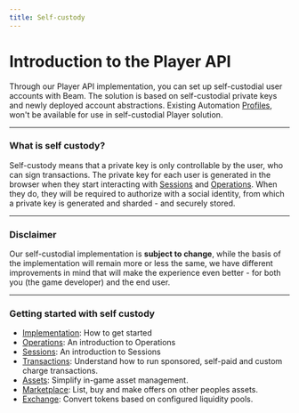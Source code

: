 ```yaml
---
title: Self-custody
---
```


# Introduction to the Player API

Through our Player API implementation, you can set up self-custodial user accounts with Beam. The solution is based on self-custodial private keys and newly deployed account abstractions. Existing Automation [Profiles](/sdk/profiles/introduction), won't be available for use in self-custodial Player solution.

---

### What is self custody?

Self-custody means that a private key is only controllable by the user, who can sign transactions. The private key for each user is generated in the browser when they start interacting with [Sessions](/sdk/sessions/introduction) and [Operations](/sdk/operations/introduction).
When they do, they will be required to authorize with a social identity, from which a private key is generated and sharded - and securely stored.

---

### Disclaimer

Our self-custodial implementation is **subject to change**, while the basis of the implementation will remain more or less the same, we have different improvements in mind that will make the experience even better - for both you (the game developer) and the end user.

---

### Getting started with self custody

- [Implementation](/sdk/implementation-player-api): How to get started
- [Operations](/sdk/operations/introduction): An introduction to Operations
- [Sessions](/sdk/sessions/introduction): An introduction to Sessions
- [Transactions](/sdk/transactions/introduction): Understand how to run sponsored, self-paid and custom charge transactions.
- [Assets](/sdk/assets/introduction): Simplify in-game asset management.
- [Marketplace](/sdk/marketplace/introduction): List, buy and make offers on other peoples assets.
- [Exchange](/sdk/exchange/introduction): Convert tokens based on configured liquidity pools.

